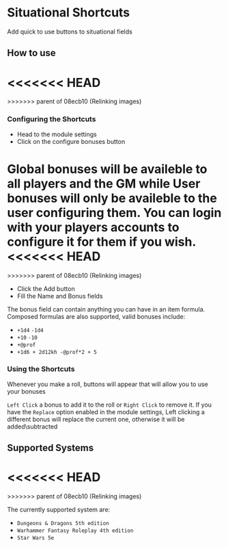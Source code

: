 
# Situational Shortcuts

Add quick to use buttons to situational fields

## How to use

<<<<<<< HEAD
<ImageButBetter src="/images/Situational-Shortcuts/Sssettings.png" alt="Module Settings" width={2000} height={2000} className={styles.wikiimage}/>
=======
<ImageButBetter src="/images/Situational-Shortcuts/Sssettings.png" alt="Module Settings" width={2000} height={2000} className={styles.wikiimage}/>
>>>>>>> parent of 08ecb10 (Relinking images)

### Configuring the Shortcuts

- Head to the module settings
- Click on the configure bonuses button

Global bonuses will be availeble to all players and the GM while User
bonuses will only be availeble to the user configuring them. You can
login with your players accounts to configure it for them if you wish.
<<<<<<< HEAD
<ImageButBetter src="/images/Situational-Shortcuts/Ssconfigbon.png" alt="Configure Bonuses window" width={2000} height={2000} className={styles.wikiimage}/>
=======
<ImageButBetter src="/images/Situational-Shortcuts/Ssconfigbon.png" alt="Configure Bonuses window" width={2000} height={2000} className={styles.wikiimage}/>
>>>>>>> parent of 08ecb10 (Relinking images)

- Click the Add button
- Fill the Name and Bonus fields

The bonus field can contain anything you can have in an item formula.
Composed formulas are also supported, valid bonuses include:

- `+1d4` `-1d4`
- `+10` `-10`
- `+@prof`
- `+1d6 + 2d12kh -@prof*2 + 5`

### Using the Shortcuts

Whenever you make a roll,
buttons will appear that will allow you to use your bonuses

`Left Click` a bonus to add it to the roll or `Right Click` to remove
it. If you have the `Replace` option enabled in the module settings,
Left clicking a different bonus will replace the current one, otherwise
it will be added\\subtracted

## Supported Systems

<<<<<<< HEAD
<ImageButBetter src="/images/Situational-Shortcuts/Ssroll.png" alt="Roll Prompt" width={2000} height={2000} className={styles.wikiimage}/>
=======
<ImageButBetter src="/images/Situational-Shortcuts/Ssroll.png" alt="Roll Prompt" width={2000} height={2000} className={styles.wikiimage}/>
>>>>>>> parent of 08ecb10 (Relinking images)

The currently supported system are:

- `Dungeons & Dragons 5th edition`
- `Warhammer Fantasy Roleplay 4th edition`
- `Star Wars 5e`
